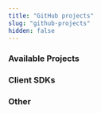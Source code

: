 ```yaml
---
title: "GitHub projects"
slug: "github-projects"
hidden: false
---
```


### Available Projects
<CardsWrapper>
  <SimpleTextCard
    icon="img/github.svg"
    iconDark="img/github-dark.svg"
    title="Diem Core"
    overlay="The primary source code for the Diem project"
    to="https://github.com/diem/diem"
  />
  <SimpleTextCard
    icon="img/github.svg"
    iconDark="img/github-dark.svg"
    title="Diem Improvement Protocol"
    overlay="The primary source code for the DIPS Project"
    to="https://github.com/diem/dip"
  />
</CardsWrapper>

### Client SDKs
<CardsWrapper>
  <SimpleTextCard
    icon="img/github.svg"
    iconDark="img/github-dark.svg"
    title="Python SDK"
    overlay=""
    to="https://github.com/diem/client-sdk-python"
  />
  <SimpleTextCard
    icon="img/github.svg"
    iconDark="img/github-dark.svg"
    title="Java SDK"
    overlay=""
    to="https://github.com/diem/client-sdk-java"
  />
  <SimpleTextCard
    icon="img/github.svg"
    iconDark="img/github-dark.svg"
    title="Go SDK"
    overlay=""
    to="https://github.com/diem/client-sdk-go"
  />
</CardsWrapper>

### Other
<CardsWrapper>
  <SimpleTextCard
    icon="img/github.svg"
    iconDark="img/github-dark.svg"
    title="Off-Chain Reference"
    overlay=""
    to="https://github.com/diem/off-chain-reference"
  />
  <SimpleTextCard
    icon="img/github.svg"
    iconDark="img/github-dark.svg"
    title="BCS"
    overlay="Binary Canonical Serializer"
    to="https://github.com/diem/bcs"
  />
  <SimpleTextCard
    icon="img/github.svg"
    iconDark="img/github-dark.svg"
    title="Rosetta Proxy"
    overlay=""
    to="https://github.com/diem/rosetta-proxy"
  />
</CardsWrapper>
